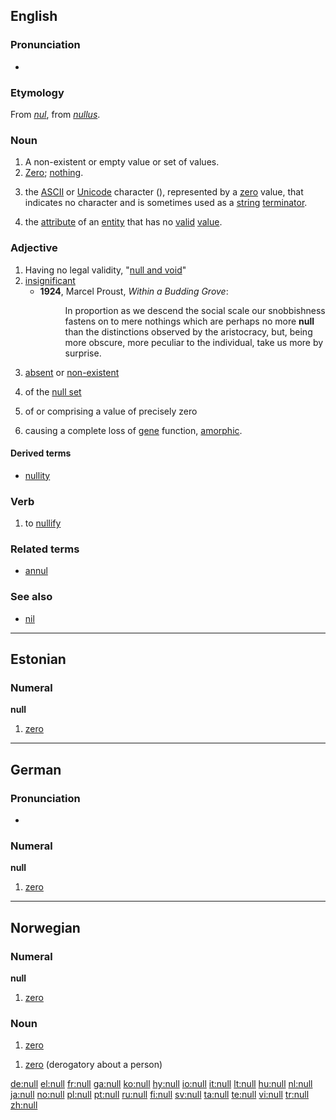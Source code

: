 {{wikipedia|dab=null}}
{{also|núll}}
==English==

===Pronunciation===
* {{rhymes|ʌl}}

===Etymology===
From {{etyl|frm}} ''[[nul]]'', from {{etyl|la}} ''[[nullus]]''.

===Noun===
{{en-noun}}

# A non-existent or empty value or set of values.
# [[zero|Zero]]; [[nothing]].
# {{computing}} the [[ASCII]] or [[Unicode]] character (<big><big>{{unicode|␀}}</big></big>), represented by a [[zero]] value, that indicates no character and is sometimes used as a [[string]] [[terminator]].
# {{computing}} the [[attribute]] of an [[entity]] that has no [[valid]] [[value]].

===Adjective===
{{en-adj}}

# Having no legal validity, "[[null and void]]"
# [[insignificant]]
#* '''1924''', Marcel Proust, ''Within a Budding Grove'':
#*: In proportion as we descend the social scale our snobbishness fastens on to mere nothings which are perhaps no more '''null''' than the distinctions observed by the aristocracy, but, being more obscure, more peculiar to the individual, take us more by surprise.
# [[absent]] or [[non-existent]]
# {{mathematics}} of the [[null set]]
# {{mathematics}} of or comprising a value of precisely zero
# {{context|genetics|of a mutation}} causing a complete loss of [[gene]] function, [[amorphic]].

====Derived terms====
* [[nullity]]

===Verb===
{{en-verb}}

# {{transitive}} to [[nullify]]

===Related terms===
* [[annul]]

===See also===
* [[nil]]

----

==Estonian==

===Numeral===
'''null'''

# {{cardinal|lang=et}} [[zero]]

----

==German==

===Pronunciation===
* {{IPA| /nʊl/|lang=de}}

===Numeral===
'''null'''

# {{cardinal|lang=de}} [[zero]]

----

==Norwegian==

===Numeral===
'''null'''

# {{cardinal|lang=no}} [[zero]]

===Noun===
{{no-noun-m1}}

# [[zero]]

{{no-noun-n4}}

# [[zero]] (derogatory about a person)

[[de:null]]
[[el:null]]
[[fr:null]]
[[ga:null]]
[[ko:null]]
[[hy:null]]
[[io:null]]
[[it:null]]
[[lt:null]]
[[hu:null]]
[[nl:null]]
[[ja:null]]
[[no:null]]
[[pl:null]]
[[pt:null]]
[[ru:null]]
[[fi:null]]
[[sv:null]]
[[ta:null]]
[[te:null]]
[[vi:null]]
[[tr:null]]
[[zh:null]]